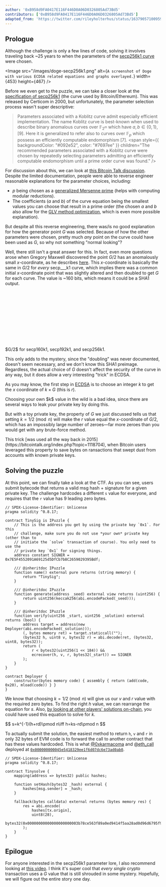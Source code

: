 ```yaml
---
author: '0xB958d9FA0417E116F446D0A06D0326805Ad73Bd5'
contributors: ['0xB958d9FA0417E116F446D0A06D0326805Ad73Bd5']
adapted_from: 'https://twitter.com/rileyholterhus/status/1637905710095933441'
---
```


## Prologue

Although the challenge is only a few lines of code, solving it involves traveling back ~25 years to when the parameters of the [secp256k1 curve](https://en.bitcoin.it/wiki/Secp256k1) were chosen.

<Image
  src="/images/doge-secp256k1.png"
  alt={`A screenshot of Doge with various ECDSA related equations and graphs overlayed.`}
  width={453}
  height={467}
/>

Before we even get to the puzzle, we can take a closer look at the [specification of secp256k1](https://www.secg.org/SEC2-Ver-1.0.pdf) (the curve used by Bitcoin/Ethereum). This was released by Certicom in 2000, but unfortunately, the parameter selection process wasn't super descriptive:

> Parameters associated with a Koblitz curve admit especially efficient implementation. The name Koblitz curve is best-known when used to describe binary anomalous curves over $\mathbb{F}_{2^m}$ which have $a,b\in\{0,1\}$, [9]. Here it is generalized to refer also to curves over $\mathbb{F}_p$ which possess an efficiently computable endomorphism [7]. <span style={{ backgroundColor: "#092e52", color: "#7697ee" }} children="The recommended parameters associated with a Koblitz curve were chosen by repeatedly selecting parameters admitting an efficiently computable endomorphism until a prime order curve was found." />

For discussion about this, we can look at [this Bitcoin Talk discussion](https://bitcointalk.org/index.php?topic=289795.0). Despite the limited documentation, people were able to reverse engineer reasonable explanations for the parameter choices, including:

- $p$ being chosen as a [generalized Mersenne prime](https://en.wikipedia.org/wiki/Solinas_prime) (helps with computing modular reductions).
- The coefficients ($a$ and $b$) of the curve equation being the smallest values you can choose that result in a prime order (the chosen $a$ and $b$ also allow for the [GLV method optimization](https://link.springer.com/chapter/10.1007/3-540-44647-8_11), which is even more possible explanation).

But despite all this reverse engineering, there was/is no good explanation for how the generator point $G$ was selected. Because of how the other parameters were chosen, pretty much _any_ point on the curve could have been used as $G$, so why not something "normal looking"?

Well, there still isn't a great answer for this. In fact, even more questions arose when Gregory Maxwell discovered the point $G/2$ has an anomalously small $x$-coordinate, as he describes [here](https://crypto.stackexchange.com/questions/60420/what-does-the-special-form-of-the-base-point-of-secp256k1-allow/76010#76010). This $x$-coordinate is basically the same in $G/2$ for _every_ secp\_\_\_k1 curve, which implies there was a common initial $x$-coordinate point that was slightly altered and then doubled to get $G$ for each curve. The value is ~160 bits, which means it could be a SHA1 output.

<ComponentsDisplay className="overflow-x-scroll">
  <div
    className="not-prose"
    style={{ display: 'flex', flexDirection: 'column', alignItems: 'center', gap: '0.5rem' }}
  >
    <div
      style={{
        fontWeight: 400,
        display: 'flex',
        flexDirection: 'column',
        alignItems: 'center',
        gap: '0.125rem',
      }}
    >
      <code style={{ color: '#758195', fontSize: '0.875rem' }}>
        <span children="0x0000000000000000000000004" />
        <span children="8ce563f89a0ed9414f5aa28ad0d96d6795f9c6" style={{ color: '#c1cdd9' }} />
        <span children="2" />
      </code>
      <code style={{ color: '#758195', fontSize: '0.875rem' }}>
        <span children="0x00000000000000000554123b7" />
        <span children="8ce563f89a0ed9414f5aa28ad0d96d6795f9c6" style={{ color: '#c1cdd9' }} />
        <span children="6" />
      </code>
      <code style={{ color: '#758195', fontSize: '0.875rem' }}>
        <span children="0x00000000000000000000003b7" />
        <span children="8ce563f89a0ed9414f5aa28ad0d96d6795f9c6" style={{ color: '#c1cdd9' }} />
        <span children="3" />
      </code>
    </div>
    <div style={{ fontSize: '0.875rem', color: '#758195' }}>
      $G/2$ for secp160k1, secp192k1, and secp256k1.
    </div>
  </div>
</ComponentsDisplay>

This only adds to the mystery, since the "doubling" was never documented, doesn't seem necessary, and we don't know this SHA1 preimage. Regardless, the actual choice of $G$ doesn't affect the security of the curve in any way, but it does allow a very interesting "trick" in ECDSA.

As you may know, the first step in [ECDSA](https://en.wikipedia.org/wiki/Elliptic_Curve_Digital_Signature_Algorithm) is to choose an integer $k$ to get the $x$ coordinate of $k\times G$ (this is $r$).

<Callout intent="warning">
  Choosing your own $k$ value in the wild is a bad idea, since there are several ways to leak your
  private key by doing this.
</Callout>

But with a toy private key, the property of $G$ we just discussed tells us that setting $k=1/2\pmod n$ will make the $r$ value equal the $x$-coordinate of $G/2$, which has an impossibly large number of zeroes—far more zeroes than you would get with any brute-force method.

<Callout>
  This trick [was used all the way back in 2015](https://bitcointalk.org/index.php?topic=1118704),
  when Bitcoin users leveraged this property to save bytes on ransactions that swept dust from
  accounts with known private keys.
</Callout>

## Solving the puzzle

At this point, we can finally take a look at the CTF. As you can see, users submit bytecode that returns a valid msg hash + signature for a given private key. The challenge hardcodes a different `s` value for everyone, and requires that the `r` value has 9 leading zero bytes.

```sol fileName="Puzzle.sol" highlightLines={[27]}
// SPDX-License-Identifier: Unlicense
pragma solidity ^0.8.17;

contract TinySig is IPuzzle {
    // This is the address you get by using the private key `0x1`. For this
    // challenge, make sure you do not use *your own* private key (other than to
    // initiate the `solve` transaction of course). You only need to use the
    // private key `0x1` for signing things.
    address constant SIGNER = 0x7E5F4552091A69125d5DfCb7b8C2659029395Bdf;

    /// @inheritdoc IPuzzle
    function name() external pure returns (string memory) {
        return "TinySig";
    }

    /// @inheritdoc IPuzzle
    function generate(address _seed) external view returns (uint256) {
        return uint256(keccak256(abi.encodePacked(_seed)));
    }

    /// @inheritdoc IPuzzle
    function verify(uint256 _start, uint256 _solution) external returns (bool) {
        address target = address(new Deployer(abi.encodePacked(_solution)));
        (, bytes memory ret) = target.staticcall("");
        (bytes32 h, uint8 v, bytes32 r) = abi.decode(ret, (bytes32, uint8, bytes32));
        return (
            r < bytes32(uint256(1 << 184)) &&
            ecrecover(h, v, r, bytes32(_start)) == SIGNER
        );
    }
}

contract Deployer {
    constructor(bytes memory code) { assembly { return (add(code, 0x20), mload(code)) } }
}
```

We know that choosing $k=1/2\pmod n$ will give us our $v$ and $r$ value with the required zero bytes. To find the right $h$ value, we can rearrange the equation for $s$. Also, [by looking at other players' solutions on-chain](https://etherscan.io/advanced-filter?fadd=0x0000000006bC8D9e5e9d436217B88De704a9F307&tadd=0x0000000006bC8D9e5e9d436217B88De704a9F307&mtd=0x31468f06%7eSolve&txntype=0&age=2023-03-18%7e2023-03-24), you could have used this equation to solve for $k$.

<div className="overflow-x-scroll hide-scrollbar" style={{ display: 'flex', alignItems: 'center' }}>
  $$ s=k^{-1}(h+rd)\pmod n\iff h=ks-rd\pmod n $$
</div>

To actually submit the solution, the easiest method to return `h`, `v` and `r` in only 32 bytes of EVM code is to forward the call to another contract that has these values hardcoded. This is what [\@0xkarmacoma](https://twitter.com/0xkarmacoma) and [@eth_call](https://twitter.com/eth_call) deployed at [`0x000000000045e5418329ee1f6d07dc6e73ad0ab0`](https://etherscan.io/address/0x000000000045e5418329ee1f6d07dc6e73ad0ab0).

```sol fileName="Tinysolve.sol"
// SPDX-License-Identifier: Unlicense
pragma solidity ^0.8.17;

contract Tinysolve {
    mapping(address => bytes32) public hashes;

    function setHash(bytes32 _hash) external {
        hashes[msg.sender] = _hash;
    }

    fallback(bytes calldata) external returns (bytes memory res) {
        res = abi.encode(
            hashes[tx.origin],
            uint8(28),
            bytes32(0x00000000000000000000003b78ce563f89a0ed9414f5aa28ad0d96d6795f9c63)
        );
    }
}
```

## Epilogue

For anyone interested in the secp256k1 parameter lore, I also recommend looking at [this video](https://youtu.be/NGLR2N4EK58). I think it's super cool that _every single_ crypto transaction uses a $G$ value that is still shrouded in some mystery. Hopefully, we will figure out the entire story one day.

